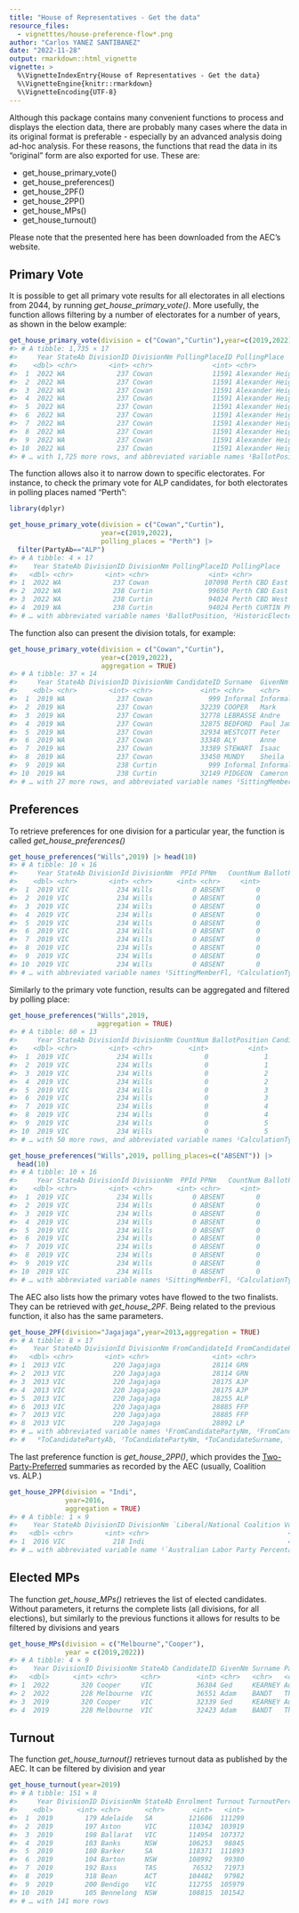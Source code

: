 ```yaml
---
title: "House of Representatives - Get the data"
resource_files:
  - vignetttes/house-preference-flow*.png
author: "Carlos YANEZ SANTIBANEZ"
date: "2022-11-28"
output: rmarkdown::html_vignette
vignette: >
  %\VignetteIndexEntry{House of Representatives - Get the data}
  %\VignetteEngine{knitr::rmarkdown}
  %\VignetteEncoding{UTF-8}
---
```




Although this package contains many convenient functions to process and displays the election data, there are probably many cases where the data in its original format is preferable - especially by an advanced analysis doing ad-hoc analysis. For these reasons, the functions that read the data in its "original" form are also exported for use. These are:

- get_house_primary_vote()
- get_house_preferences()
- get_house_2PF()
- get_house_2PP()
- get_house_MPs()
- get_house_turnout()

Please note that the presented here has been downloaded from the AEC's website.

## Primary Vote

It is possible to get all primary vote results for all electorates in all elections from 2044, by running *get_house_primary_vote()*. More usefully, the function allows filtering by a number of electorates for a number of years, as shown in the below example:


```r
get_house_primary_vote(division = c("Cowan","Curtin"),year=c(2019,2022))
#> # A tibble: 1,735 × 17
#>     Year StateAb DivisionID DivisionNm PollingPlaceID PollingPlace      CandidateID Surname     GivenNm     Ballo…¹ Elected Histo…² PartyAb PartyNm Ordin…³ Swing Sitti…⁴
#>    <dbl> <chr>        <int> <chr>               <int> <chr>                   <int> <chr>       <chr>         <int> <lgl>   <lgl>   <chr>   <chr>     <int> <dbl> <lgl>  
#>  1  2022 WA             237 Cowan               11591 Alexander Heights       37205 ALY         Anne              1 TRUE    TRUE    ALP     Austra…     688  9.18 FALSE  
#>  2  2022 WA             237 Cowan               11591 Alexander Heights       36591 TRIPP       Isabella          2 FALSE   FALSE   GRN     The Gr…     124 -1.47 FALSE  
#>  3  2022 WA             237 Cowan               11591 Alexander Heights       36484 IRADUKUNDA  Sylvia            3 FALSE   FALSE   AUC     Austra…      28  0.05 FALSE  
#>  4  2022 WA             237 Cowan               11591 Alexander Heights       37243 CALAUTTI    Michael           4 FALSE   FALSE   CYA     Austra…      27  1.96 FALSE  
#>  5  2022 WA             237 Cowan               11591 Alexander Heights       37387 WALSH       Tyler             5 FALSE   FALSE   ON      Paulin…      38 -3.35 FALSE  
#>  6  2022 WA             237 Cowan               11591 Alexander Heights       37222 van KRIEKEN Micah             6 FALSE   FALSE   LDP     Libera…      11  0.8  FALSE  
#>  7  2022 WA             237 Cowan               11591 Alexander Heights       37841 LAVERACK    Roland            7 FALSE   FALSE   WAP     WESTER…      26  1.89 FALSE  
#>  8  2022 WA             237 Cowan               11591 Alexander Heights       36483 HAND        Claire Eli…       8 FALSE   FALSE   UAPP    United…      34 -0.24 FALSE  
#>  9  2022 WA             237 Cowan               11591 Alexander Heights       36574 CONNELLY    Vince             9 FALSE   TRUE    LP      Liberal     369 -9.96 FALSE  
#> 10  2022 WA             237 Cowan               11591 Alexander Heights       37219 ANAGNO      Michael          10 FALSE   FALSE   AJP     Animal…      33  2.39 FALSE  
#> # … with 1,725 more rows, and abbreviated variable names ¹​BallotPosition, ²​HistoricElected, ³​OrdinaryVotes, ⁴​SittingMemberFl
```

The function allows also it to narrow down to specific electorates. For instance, to check the primary vote for ALP candidates, for both electorates in polling places named "Perth":


```r
library(dplyr)

get_house_primary_vote(division = c("Cowan","Curtin"),
                       year=c(2019,2022),
                       polling_places = "Perth") |>
  filter(PartyAb=="ALP")
#> # A tibble: 4 × 17
#>    Year StateAb DivisionID DivisionNm PollingPlaceID PollingPlace               CandidateID Surname GivenNm Ballo…¹ Elected Histo…² PartyAb PartyNm Ordin…³ Swing Sitti…⁴
#>   <dbl> <chr>        <int> <chr>               <int> <chr>                            <int> <chr>   <chr>     <int> <lgl>   <lgl>   <chr>   <chr>     <int> <dbl> <lgl>  
#> 1  2022 WA             237 Cowan              107098 Perth CBD East COWAN PPVC        37205 ALY     Anne          1 TRUE    TRUE    ALP     Austra…      97 15.0  FALSE  
#> 2  2022 WA             238 Curtin              99650 Perth CBD East CURTIN PPVC       37282 SPENCER Yannick       7 FALSE   FALSE   ALP     Austra…      50 -0.88 FALSE  
#> 3  2022 WA             238 Curtin              94024 Perth CBD West CURTIN PPVC       37282 SPENCER Yannick       7 FALSE   FALSE   ALP     Austra…     168 -2.5  FALSE  
#> 4  2019 WA             238 Curtin              94024 Perth CURTIN PPVC                33431 MEECHAM Rob           7 FALSE   FALSE   ALP     Austra…     316  0.43 FALSE  
#> # … with abbreviated variable names ¹​BallotPosition, ²​HistoricElected, ³​OrdinaryVotes, ⁴​SittingMemberFl
```

The function also can present the division totals, for example:


```r
get_house_primary_vote(division = c("Cowan","Curtin"),
                       year=c(2019,2022), 
                       aggregation = TRUE)
#> # A tibble: 37 × 14
#>     Year StateAb DivisionID DivisionNm CandidateID Surname  GivenNm    BallotPosition Elected HistoricElected PartyAb  PartyNm                       SittingMem…¹ Ordin…²
#>    <dbl> <chr>        <int> <chr>            <int> <chr>    <chr>               <int> <lgl>   <lgl>           <chr>    <chr>                         <lgl>          <int>
#>  1  2019 WA             237 Cowan              999 Informal Informal              999 FALSE   FALSE           Informal Informal                      FALSE           4090
#>  2  2019 WA             237 Cowan            32239 COOPER   Mark                    1 FALSE   FALSE           GRN      The Greens (WA)               FALSE           6493
#>  3  2019 WA             237 Cowan            32778 LEBRASSE Andre                   4 FALSE   FALSE           AUC      Australian Christians         FALSE           1514
#>  4  2019 WA             237 Cowan            32875 BEDFORD  Paul James              6 FALSE   FALSE           ASP      Shooters, Fishers and Farmers FALSE           1101
#>  5  2019 WA             237 Cowan            32934 WESTCOTT Peter                   3 FALSE   FALSE           UAPP     United Australia Party        FALSE           1582
#>  6  2019 WA             237 Cowan            33348 ALY      Anne                    2 TRUE    TRUE            ALP      Australian Labor Party        FALSE          26330
#>  7  2019 WA             237 Cowan            33389 STEWART  Isaac                   7 FALSE   FALSE           LP       Liberal                       FALSE          26721
#>  8  2019 WA             237 Cowan            33450 MUNDY    Sheila                  5 FALSE   FALSE           ON       Pauline Hanson's One Nation   FALSE           3641
#>  9  2019 WA             238 Curtin             999 Informal Informal              999 FALSE   FALSE           Informal Informal                      FALSE           2364
#> 10  2019 WA             238 Curtin           32149 PIDGEON  Cameron                 2 FALSE   FALSE           GRN      The Greens (WA)               FALSE          10905
#> # … with 27 more rows, and abbreviated variable names ¹​SittingMemberFl, ²​OrdinaryVotes
```

## Preferences

To retrieve preferences for one division for a particular year, the function is called *get_house_preferences()*


```r
get_house_preferences("Wills",2019) |> head(10)
#> # A tibble: 10 × 16
#>     Year StateAb DivisionId DivisionNm  PPId PPNm   CountNum BallotPosition CandidateId Surname GivenNm           PartyAb PartyNm                 Sitti…¹ Calcu…² Calcu…³
#>    <dbl> <chr>        <int> <chr>      <int> <chr>     <int>          <int>       <int> <chr>   <chr>             <chr>   <chr>                   <chr>   <chr>     <dbl>
#>  1  2019 VIC            234 Wills          0 ABSENT        0              1       32688 MILES   Christopher James AJP     Animal Justice Party    N       Prefer…  254   
#>  2  2019 VIC            234 Wills          0 ABSENT        0              1       32688 MILES   Christopher James AJP     Animal Justice Party    N       Prefer…    4.65
#>  3  2019 VIC            234 Wills          0 ABSENT        0              1       32688 MILES   Christopher James AJP     Animal Justice Party    N       Transf…    0   
#>  4  2019 VIC            234 Wills          0 ABSENT        0              1       32688 MILES   Christopher James AJP     Animal Justice Party    N       Transf…    0   
#>  5  2019 VIC            234 Wills          0 ABSENT        0              2       32398 BOLTON  Susanne Alison    VNS     Victorian Socialists    N       Prefer…  238   
#>  6  2019 VIC            234 Wills          0 ABSENT        0              2       32398 BOLTON  Susanne Alison    VNS     Victorian Socialists    N       Prefer…    4.35
#>  7  2019 VIC            234 Wills          0 ABSENT        0              2       32398 BOLTON  Susanne Alison    VNS     Victorian Socialists    N       Transf…    0   
#>  8  2019 VIC            234 Wills          0 ABSENT        0              2       32398 BOLTON  Susanne Alison    VNS     Victorian Socialists    N       Transf…    0   
#>  9  2019 VIC            234 Wills          0 ABSENT        0              3       33251 KILLIN  Peter John        LP      Liberal Party of Austr… N       Prefer…  862   
#> 10  2019 VIC            234 Wills          0 ABSENT        0              3       33251 KILLIN  Peter John        LP      Liberal Party of Austr… N       Prefer…   15.8 
#> # … with abbreviated variable names ¹​SittingMemberFl, ²​CalculationType, ³​CalculationValue
```

Similarly to the primary vote function, results can be aggregated and filtered by polling place:


```r
get_house_preferences("Wills",2019,
                      aggregation = TRUE)
#> # A tibble: 60 × 13
#>     Year StateAb DivisionId DivisionNm CountNum BallotPosition CandidateId Surname GivenNm           PartyAb PartyNm                                      Calcu…¹ Calcu…²
#>    <dbl> <chr>        <int> <chr>         <int>          <int>       <int> <chr>   <chr>             <chr>   <chr>                                        <chr>     <dbl>
#>  1  2019 VIC            234 Wills             0              1       32688 MILES   Christopher James AJP     Animal Justice Party                         Prefer…    3596
#>  2  2019 VIC            234 Wills             0              1       32688 MILES   Christopher James AJP     Animal Justice Party                         Transf…       0
#>  3  2019 VIC            234 Wills             0              2       32398 BOLTON  Susanne Alison    VNS     Victorian Socialists                         Prefer…    4344
#>  4  2019 VIC            234 Wills             0              2       32398 BOLTON  Susanne Alison    VNS     Victorian Socialists                         Transf…       0
#>  5  2019 VIC            234 Wills             0              3       33251 KILLIN  Peter John        LP      Liberal Party of Australia (Victorian Divis… Prefer…   17241
#>  6  2019 VIC            234 Wills             0              3       33251 KILLIN  Peter John        LP      Liberal Party of Australia (Victorian Divis… Transf…       0
#>  7  2019 VIC            234 Wills             0              4       32657 PULFORD Adam Ross         GVIC    The Australian Greens - Victoria             Prefer…   25575
#>  8  2019 VIC            234 Wills             0              4       32657 PULFORD Adam Ross         GVIC    The Australian Greens - Victoria             Transf…       0
#>  9  2019 VIC            234 Wills             0              5       32329 VENKAT  Manju             UAPP    United Australia Party                       Prefer…    2979
#> 10  2019 VIC            234 Wills             0              5       32329 VENKAT  Manju             UAPP    United Australia Party                       Transf…       0
#> # … with 50 more rows, and abbreviated variable names ¹​CalculationType, ²​CalculationValue
```


```r
get_house_preferences("Wills",2019, polling_places=c("ABSENT")) |> 
  head(10)
#> # A tibble: 10 × 16
#>     Year StateAb DivisionId DivisionNm  PPId PPNm   CountNum BallotPosition CandidateId Surname GivenNm           PartyAb PartyNm                 Sitti…¹ Calcu…² Calcu…³
#>    <dbl> <chr>        <int> <chr>      <int> <chr>     <int>          <int>       <int> <chr>   <chr>             <chr>   <chr>                   <chr>   <chr>     <dbl>
#>  1  2019 VIC            234 Wills          0 ABSENT        0              1       32688 MILES   Christopher James AJP     Animal Justice Party    N       Prefer…  254   
#>  2  2019 VIC            234 Wills          0 ABSENT        0              1       32688 MILES   Christopher James AJP     Animal Justice Party    N       Prefer…    4.65
#>  3  2019 VIC            234 Wills          0 ABSENT        0              1       32688 MILES   Christopher James AJP     Animal Justice Party    N       Transf…    0   
#>  4  2019 VIC            234 Wills          0 ABSENT        0              1       32688 MILES   Christopher James AJP     Animal Justice Party    N       Transf…    0   
#>  5  2019 VIC            234 Wills          0 ABSENT        0              2       32398 BOLTON  Susanne Alison    VNS     Victorian Socialists    N       Prefer…  238   
#>  6  2019 VIC            234 Wills          0 ABSENT        0              2       32398 BOLTON  Susanne Alison    VNS     Victorian Socialists    N       Prefer…    4.35
#>  7  2019 VIC            234 Wills          0 ABSENT        0              2       32398 BOLTON  Susanne Alison    VNS     Victorian Socialists    N       Transf…    0   
#>  8  2019 VIC            234 Wills          0 ABSENT        0              2       32398 BOLTON  Susanne Alison    VNS     Victorian Socialists    N       Transf…    0   
#>  9  2019 VIC            234 Wills          0 ABSENT        0              3       33251 KILLIN  Peter John        LP      Liberal Party of Austr… N       Prefer…  862   
#> 10  2019 VIC            234 Wills          0 ABSENT        0              3       33251 KILLIN  Peter John        LP      Liberal Party of Austr… N       Prefer…   15.8 
#> # … with abbreviated variable names ¹​SittingMemberFl, ²​CalculationType, ³​CalculationValue
```
The AEC also lists how the primary votes have flowed to the two finalists. They can be retrieved with *get_house_2PF*. Being related to the previous function, it also has the same parameters.


```r
get_house_2PF(division="Jagajaga",year=2013,aggregation = TRUE)
#> # A tibble: 8 × 17
#>    Year StateAb DivisionId DivisionNm FromCandidateId FromCandidatePartyAb FromCandidat…¹ FromC…² FromC…³ FromC…⁴ ToCan…⁵ ToCan…⁶ ToCan…⁷ ToCan…⁸ ToCan…⁹ ToCan…˟ Trans…˟
#>   <dbl> <chr>        <int> <chr>                <int> <chr>                <chr>          <chr>   <chr>     <int>   <int> <chr>   <chr>   <chr>   <chr>     <int>   <int>
#> 1  2013 VIC            220 Jagajaga             28114 GRN                  Australian Gr… McKINN… Hugh          4   28255 ALP     Austra… MACKLIN Jenny         1   12016
#> 2  2013 VIC            220 Jagajaga             28114 GRN                  Australian Gr… McKINN… Hugh          4   28892 LP      Libera… MULHOL… David         3    1680
#> 3  2013 VIC            220 Jagajaga             28175 AJP                  Animal Justic… SCHRAM  Nathan…       5   28255 ALP     Austra… MACKLIN Jenny         1    1383
#> 4  2013 VIC            220 Jagajaga             28175 AJP                  Animal Justic… SCHRAM  Nathan…       5   28892 LP      Libera… MULHOL… David         3     852
#> 5  2013 VIC            220 Jagajaga             28255 ALP                  Australian La… MACKLIN Jenny         1   28255 ALP     Austra… MACKLIN Jenny         1   36238
#> 6  2013 VIC            220 Jagajaga             28885 FFP                  Family First … WARD    Jessica       2   28255 ALP     Austra… MACKLIN Jenny         1     899
#> 7  2013 VIC            220 Jagajaga             28885 FFP                  Family First … WARD    Jessica       2   28892 LP      Libera… MULHOL… David         3    1442
#> 8  2013 VIC            220 Jagajaga             28892 LP                   Liberal Party… MULHOL… David         3   28892 LP      Libera… MULHOL… David         3   37920
#> # … with abbreviated variable names ¹​FromCandidatePartyNm, ²​FromCandidateSurname, ³​FromCandidateGivenNm, ⁴​FromCandidateBallotPosition, ⁵​ToCandidateId,
#> #   ⁶​ToCandidatePartyAb, ⁷​ToCandidatePartyNm, ⁸​ToCandidateSurname, ⁹​ToCandidateGivenNm, ˟​ToCandidateBallotPosition, ˟​TransferCount
```
The last preference function is *get_house_2PP()*, which provides the [Two-Party-Preferred](https://en.wikipedia.org/wiki/Two-party-preferred_vote) summaries as recorded by the AEC (usually, Coalition vs. ALP.)


```r
get_house_2PP(division = "Indi",
              year=2016,
              aggregation = TRUE)
#> # A tibble: 1 × 9
#>    Year StateAb DivisionID DivisionNm `Liberal/National Coalition Votes` `Australian Labor Party Votes` TotalVotes `Liberal/National Coalition Percentage` Australian L…¹
#>   <dbl> <chr>        <int> <chr>                                   <int>                          <int>      <int>                                   <dbl>          <dbl>
#> 1  2016 VIC            218 Indi                                    41083                          34375      75458                                   0.544          0.456
#> # … with abbreviated variable name ¹​`Australian Labor Party Percentage`
```



## Elected MPs

The function *get_house_MPs()* retrieves the list of elected candidates. Without parameters, it returns the complete lists (all divisions, for all elections), but similarly to the previous functions it allows for results to be filtered by divisions and years


```r
get_house_MPs(division = c("Melbourne","Cooper"),
              year = c(2019,2022))
#> # A tibble: 4 × 9
#>    Year DivisionID DivisionNm StateAb CandidateID GivenNm Surname PartyNm                PartyAb
#>   <dbl>      <int> <chr>      <chr>         <int> <chr>   <chr>   <chr>                  <chr>  
#> 1  2022        320 Cooper     VIC           36384 Ged     KEARNEY Australian Labor Party ALP    
#> 2  2022        228 Melbourne  VIC           36551 Adam    BANDT   The Greens             GRN    
#> 3  2019        320 Cooper     VIC           32339 Ged     KEARNEY Australian Labor Party ALP    
#> 4  2019        228 Melbourne  VIC           32423 Adam    BANDT   The Greens             GRN
```

## Turnout

The function *get_house_turnout()* retrieves turnout data as published by the AEC. It can be filtered by division and year


```r
get_house_turnout(year=2019)
#> # A tibble: 151 × 8
#>     Year DivisionID DivisionNm StateAb Enrolment Turnout TurnoutPercentage TurnoutSwing
#>    <dbl>      <int> <chr>      <chr>       <int>   <int>             <dbl>        <dbl>
#>  1  2019        179 Adelaide   SA         121606  111299              91.5         1.73
#>  2  2019        197 Aston      VIC        110342  103919              94.2        -0.69
#>  3  2019        198 Ballarat   VIC        114954  107372              93.4         1.03
#>  4  2019        103 Banks      NSW        106253   98845              93.0         1.04
#>  5  2019        180 Barker     SA         118371  111893              94.5         0.5 
#>  6  2019        104 Barton     NSW        108992   99380              91.2         1.34
#>  7  2019        192 Bass       TAS         76532   71973              94.0         0.19
#>  8  2019        318 Bean       ACT        104482   97982              93.8         0.09
#>  9  2019        200 Bendigo    VIC        112755  105979              94.0         0.51
#> 10  2019        105 Bennelong  NSW        108815  101542              93.3         1.61
#> # … with 141 more rows
```
